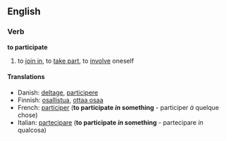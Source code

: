==English==
===Verb===
'''to participate'''
#to [[join in]], to [[take part]], to [[involve]] oneself

====Translations====
*Danish: [[deltage]], [[participere]]
*Finnish: [[osallistua]], [[ottaa osaa]]
*French: [[participer]] ('''to participate ''in'' something''' - participer ''à'' quelque chose)
*Italian: [[partecipare]] ('''to participate ''in'' something''' - partecipare ''in'' qualcosa)